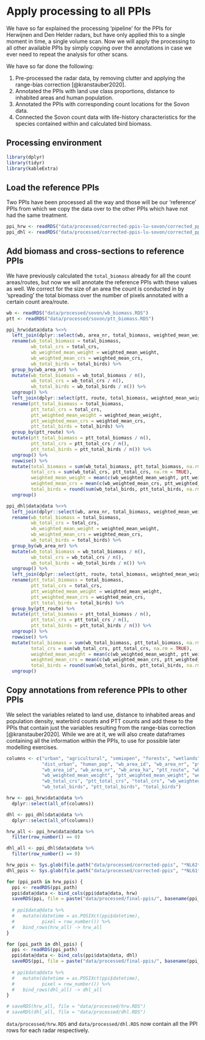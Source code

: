 # Apply processing to all PPIs

We have so far explained the processing 'pipeline' for the PPIs for Herwijnen and Den Helder radars, but have only applied this to a single moment in time, a single volume scan. Now we will apply the processing to all other available PPIs by simply copying over the annotations in case we ever need to repeat the analysis for other scans.

We have so far done the following:

1. Pre-processed the radar data, by removing clutter and applying the range-bias correction [@kranstauber2020].
2. Annotated the PPIs with land use class proportions, distance to inhabited areas and human population.
3. Annotated the PPIs with corresponding count locations for the Sovon data.
4. Connected the Sovon count data with life-history characteristics for the species contained within and calculated bird biomass.

## Processing environment

```r
library(dplyr)
library(tidyr)
library(kableExtra)
```

## Load the reference PPIs
Two PPIs have been processed all the way and those will be our 'reference' PPIs from which we copy the data over to the other PPIs which have not had the same treatment.

```r
ppi_hrw <- readRDS("data/processed/corrected-ppis-lu-sovon/corrected_ppi_hrw_lu_sovon.RDS")
ppi_dhl <- readRDS("data/processed/corrected-ppis-lu-sovon/corrected_ppi_dhl_lu_sovon.RDS")
```

## Add biomass and cross-sections to reference PPIs

We have previously calculated the `total_biomass` already for all the count areas/routes, but now we will annotate the reference PPIs with these values as well. We correct for the size of an area the count is conducted in by 'spreading' the total biomass over the number of pixels annotated with a certain count area/route. 

```r
wb <- readRDS("data/processed/sovon/wb_biomass.RDS")
ptt <- readRDS("data/processed/sovon/ptt_biomass.RDS")

ppi_hrw$data@data %<>%
  left_join(dplyr::select(wb, area_nr, total_biomass, weighted_mean_weight, total_crs, weighted_mean_crs, total_birds), by = c("wb_area_nr" = "area_nr")) %>%
  rename(wb_total_biomass = total_biomass,
         wb_total_crs = total_crs,
         wb_weighted_mean_weight = weighted_mean_weight,
         wb_weighted_mean_crs = weighted_mean_crs,
         wb_total_birds = total_birds) %>%
  group_by(wb_area_nr) %>%
  mutate(wb_total_biomass = wb_total_biomass / n(),
         wb_total_crs = wb_total_crs / n(),
         wb_total_birds = wb_total_birds / n()) %>%  
  ungroup() %>%
  left_join(dplyr::select(ptt, route, total_biomass, weighted_mean_weight, total_crs, weighted_mean_crs, total_birds), by = c("ptt_route" = "route")) %>%
  rename(ptt_total_biomass = total_biomass,
         ptt_total_crs = total_crs,
         ptt_weighted_mean_weight = weighted_mean_weight,
         ptt_weighted_mean_crs = weighted_mean_crs,
         ptt_total_birds = total_birds) %>%
  group_by(ptt_route) %>%
  mutate(ptt_total_biomass = ptt_total_biomass / n(),
         ptt_total_crs = ptt_total_crs / n(),
         ptt_total_birds = ptt_total_birds / n()) %>% 
  ungroup() %>%
  rowwise() %>%
  mutate(total_biomass = sum(wb_total_biomass, ptt_total_biomass, na.rm = TRUE),
         total_crs = sum(wb_total_crs, ptt_total_crs, na.rm = TRUE),
         weighted_mean_weight = mean(c(wb_weighted_mean_weight, ptt_weighted_mean_weight), na.rm = TRUE),
         weighted_mean_crs = mean(c(wb_weighted_mean_crs, ptt_weighted_mean_crs), na.rm = TRUE),
         total_birds = round(sum(wb_total_birds, ptt_total_birds, na.rm = TRUE))) %>%
  ungroup()

ppi_dhl$data@data %<>%
  left_join(dplyr::select(wb, area_nr, total_biomass, weighted_mean_weight, total_crs, weighted_mean_crs, total_birds), by = c("wb_area_nr" = "area_nr")) %>%
  rename(wb_total_biomass = total_biomass,
         wb_total_crs = total_crs,
         wb_weighted_mean_weight = weighted_mean_weight,
         wb_weighted_mean_crs = weighted_mean_crs,
         wb_total_birds = total_birds) %>%
  group_by(wb_area_nr) %>%
  mutate(wb_total_biomass = wb_total_biomass / n(),
         wb_total_crs = wb_total_crs / n(),
         wb_total_birds = wb_total_birds / n()) %>%
  ungroup() %>%
  left_join(dplyr::select(ptt, route, total_biomass, weighted_mean_weight, total_crs, weighted_mean_crs, total_birds), by = c("ptt_route" = "route")) %>%
  rename(ptt_total_biomass = total_biomass,
         ptt_total_crs = total_crs,
         ptt_weighted_mean_weight = weighted_mean_weight,
         ptt_weighted_mean_crs = weighted_mean_crs,
         ptt_total_birds = total_birds) %>%
  group_by(ptt_route) %>%
  mutate(ptt_total_biomass = ptt_total_biomass / n(),
         ptt_total_crs = ptt_total_crs / n(),
         ptt_total_birds = ptt_total_birds / n()) %>%
  ungroup() %>%
  rowwise() %>%
  mutate(total_biomass = sum(wb_total_biomass, ptt_total_biomass, na.rm = TRUE),
         total_crs = sum(wb_total_crs, ptt_total_crs, na.rm = TRUE),
         weighted_mean_weight = mean(c(wb_weighted_mean_weight, ptt_weighted_mean_weight), na.rm = TRUE),
         weighted_mean_crs = mean(c(wb_weighted_mean_crs, ptt_weighted_mean_crs), na.rm = TRUE),
         total_birds = round(sum(wb_total_birds, ptt_total_birds, na.rm = TRUE))) %>%
  ungroup()
```

## Copy annotations from reference PPIs to other PPIs

We select the variables related to land use, distance to inhabited areas and population density, waterbird counts and PTT counts and add these to the PPIs that contain just the variables resulting from the range-bias correction [@kranstauber2020]. While we are at it, we will also create dataframes containing all the information within the PPIs, to use for possible later modelling exercises.

```r
columns <- c("urban", "agricultural", "semiopen", "forests", "wetlands", "waterbodies", "land",
             "dist_urban", "human_pop", "wb_area_id", "wb_area_nr", "ptt_route",
             "wb_area_id", "wb_area_nr", "wb_area_ha", "ptt_route", "wb_total_biomass", "ptt_total_biomass", "total_biomass", 
             "wb_weighted_mean_weight", "ptt_weighted_mean_weight", "weighted_mean_weight", 
             "wb_total_crs", "ptt_total_crs", "total_crs", "wb_weighted_mean_crs", "ptt_weighted_mean_crs", "weighted_mean_crs",
             "wb_total_birds", "ptt_total_birds", "total_birds")

hrw <- ppi_hrw$data@data %>%
  dplyr::select(all_of(columns))

dhl <- ppi_dhl$data@data %>%
  dplyr::select(all_of(columns))

hrw_all <- ppi_hrw$data@data %>%
  filter(row_number() == 0)

dhl_all <- ppi_dhl$data@data %>%
  filter(row_number() == 0)

hrw_ppis <- Sys.glob(file.path("data/processed/corrected-ppis", "*NL62*"))
dhl_ppis <- Sys.glob(file.path("data/processed/corrected-ppis", "*NL61*"))

for (ppi_path in hrw_ppis) {
  ppi <- readRDS(ppi_path)
  ppi$data@data <- bind_cols(ppi$data@data, hrw)
  saveRDS(ppi, file = paste("data/processed/final-ppis/", basename(ppi_path), sep = ""))
  
  # ppi$data@data %>%
  #   mutate(datetime = as.POSIXct(ppi$datetime),
  #          pixel = row_number()) %>%
  #   bind_rows(hrw_all) -> hrw_all
}

for (ppi_path in dhl_ppis) {
  ppi <- readRDS(ppi_path)
  ppi$data@data <- bind_cols(ppi$data@data, dhl)
  saveRDS(ppi, file = paste("data/processed/final-ppis/", basename(ppi_path), sep = ""))
  
  # ppi$data@data %>%
  #   mutate(datetime = as.POSIXct(ppi$datetime),
  #          pixel = row_number()) %>%
  #   bind_rows(dhl_all) -> dhl_all
}

# saveRDS(hrw_all, file = "data/processed/hrw.RDS")
# saveRDS(dhl_all, file = "data/processed/dhl.RDS")
```

`data/processed/hrw.RDS` and `data/processed/dhl.RDS` now contain all the PPI rows for each radar respectively.

